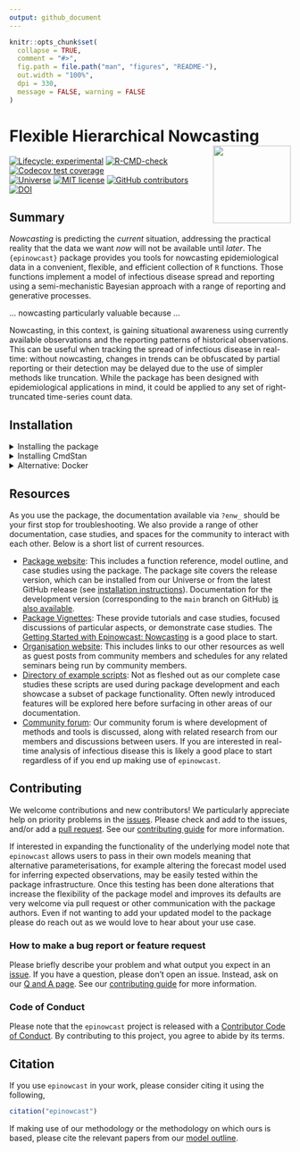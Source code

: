 ```yaml
---
output: github_document
---
```

<!-- README.md is generated from README.Rmd. Please edit that file -->

```r
knitr::opts_chunk$set(
  collapse = TRUE,
  comment = "#>",
  fig.path = file.path("man", "figures", "README-"),
  out.width = "100%",
  dpi = 330,
  message = FALSE, warning = FALSE
)
```
# Flexible Hierarchical Nowcasting <a href='https://package.epinowcast.org'><img src='man/figures/logo.png' align="right" height="139" /></a>

<!-- badges: start -->
[![Lifecycle:
experimental](https://img.shields.io/badge/lifecycle-experimental-orange.svg)](https://www.tidyverse.org/lifecycle/#experimental)
[![R-CMD-check](https://github.com/epinowcast/epinowcast/workflows/R-CMD-check/badge.svg)](https://github.com/epinowcast/epinowcast/actions/workflows/R-CMD-check.yaml) [![Codecov test coverage](https://codecov.io/gh/epinowcast/epinowcast/branch/main/graph/badge.svg)](https://app.codecov.io/gh/epinowcast/epinowcast)
</br>
[![Universe](https://epinowcast.r-universe.dev/badges/epinowcast)](https://epinowcast.r-universe.dev/epinowcast)
[![MIT
license](https://img.shields.io/badge/License-MIT-blue.svg)](https://github.com/epinowcast/epinowcast/blob/master/LICENSE.md/)
[![GitHub contributors](https://img.shields.io/github/contributors/epinowcast/epinowcast)](https://github.com/epinowcast/epinowcast/graphs/contributors)
</br>
[![DOI](https://zenodo.org/badge/422611952.svg)](https://zenodo.org/badge/latestdoi/422611952)
<!-- badges: end -->

## Summary

_Nowcasting_ is predicting the *current* situation, addressing the practical reality that the data we want *now* will not be available until *later*. The `{epinowcast}` package provides you tools for nowcasting epidemiological data in a convenient, flexible, and efficient collection of `R` functions. Those functions implement a model of infectious disease spread and reporting using a semi-mechanistic Bayesian approach with a range of reporting and generative processes.

... nowcasting particularly valuable because ...

Nowcasting, in this context, is gaining situational awareness using currently available observations and the reporting patterns of historical observations. This can be useful when tracking the spread of infectious disease in real-time: without nowcasting, changes in trends can be obfuscated by partial reporting or their detection may be delayed due to the use of simpler methods like truncation. While the package has been designed with epidemiological applications in mind, it could be applied to any set of right-truncated time-series count data.

## Installation
  
<details><summary>Installing the package</summary>

Install the latest released version of the package with:

```r
install.packages("epinowcast", repos = "https://epinowcast.r-universe.dev")
```

Alternatively, you can use the [`remotes` package](https://remotes.r-lib.org/) to install the development version (warning: this version may contain breaking changes and/or bugs) from GitHub using:

```r
remotes::install_github("epinowcast/epinowcast", dependencies = TRUE)
```

Similarly, you can install historical releases by adding the release tag (e.g. this installs [`0.2.0`](https://github.com/epinowcast/epinowcast/releases/tag/v0.2.0)):

```r
remotes::install_github(
  "epinowcast/epinowcast", dependencies = TRUE, ref = "v0.2.0"
)
```

*Note: A similar method can be used to install a particular commit of the package which may be useful for some users who are unable to use a fixed release but concerned about the stability of their dependencies.*

</details>

<details><summary>Installing CmdStan</summary>

If you wish to do model fitting and nowcasting, you will need to install [CmdStan](https://mc-stan.org/users/interfaces/cmdstan). We recommend using [`cmdstanr`](https://mc-stan.org/cmdstanr/) and the `cmdstanr::install_cmdstan()` to do so, which needs a suitable C++ toolchain. Instructions are provided in the [_Getting started with
`cmdstanr`_](https://mc-stan.org/cmdstanr/articles/cmdstanr.html) vignette. See the [`cmdstanr` documentation](https://mc-stan.org/cmdstanr/) for further details and support. 

```r
cmdstanr::install_cmdstan()
```

*Note: This install process can be sped up using the `cores` argument and past versions can be installed using the `version` argument (which may be useful if install historical package releases).*

</details>

<details><summary>Alternative: Docker</summary>

We also provide a [Docker](https://www.docker.com/get-started/) image with [`epinowcast` and all dependencies installed](https://github.com/orgs/epinowcast/packages/container/package/epinowcast). This image can be used to run `epinowcast` without installing dependencies locally.

</details>

## Resources

As you use the package, the documentation available via `?enw_` should be your first stop for troubleshooting. We also provide a range of other documentation, case studies, and spaces for the community to interact with each other. Below is a short list of current resources.

- [Package website](https://package.epinowcast.org/): This includes a function reference, model outline, and case studies using the package. The package site covers the release version, which can be installed from our Universe or from the latest GitHub release (see [installation instructions](#Installation)). Documentation for the development version (corresponding to the `main` branch on GitHub) [is also available](https://package.epinowcast.org/dev/).
- [Package Vignettes](https://package.epinowcast.org/articles): These provide tutorials and case studies, focused discussions of particular aspects, or demonstrate case studies. The [Getting Started with Epinowcast: Nowcasting](https://package.epinowcast.org/articles/getting-started-part-1) is a good place to start.
- [Organisation website](https://www.epinowcast.org/): This includes links to our other resources as well as guest posts from community members and schedules for any related seminars being run by community members.
- [Directory of example scripts](https://github.com/epinowcast/epinowcast/tree/main/inst/examples): Not as fleshed out as our complete case studies these scripts are used during package development and each showcase a subset of package functionality. Often newly introduced features will be explored here before surfacing in other areas of our documentation.
- [Community forum](https://community.epinowcast.org/): Our community forum is where development of methods and tools is discussed, along with related research from our members and discussions between users. If you are interested in real-time analysis of infectious disease this is likely a good place to start regardless of if you end up making use of `epinowcast`.

## Contributing

We welcome contributions and new contributors! We particularly appreciate help on priority problems in the [issues](https://github.com/epinowcast/epinowcast/issues). Please check and add to the issues, and/or add a [pull request](https://github.com/epinowcast/epinowcast/pulls). See our [contributing guide](https://github.com/epinowcast/epinowcast/blob/main/CONTRIBUTING.md) for more information.

If interested in expanding the functionality of the underlying model note that `epinowcast` allows users to pass in their own models meaning that alternative parameterisations, for example altering the forecast model used for inferring expected observations, may be easily tested within the package infrastructure. Once this testing has been done alterations that increase the flexibility of the package model and improves its defaults are very welcome via pull request or other communication with the package authors. Even if not wanting to add your updated model to the package please do reach out as we would love to hear about your use case.

### How to make a bug report or feature request

Please briefly describe your problem and what output you expect in an [issue](https://github.com/epinowcast/epinowcast/issues). If you have a question, please don't open an issue. Instead, ask on our [Q and A page](https://github.com/epinowcast/epinowcast/discussions/categories/q-a). See our [contributing guide](https://github.com/epinowcast/epinowcast/blob/main/CONTRIBUTING.md) for more information.

### Code of Conduct
  
Please note that the `epinowcast` project is released with a [Contributor Code of Conduct](https://package.epinowcast.org/CODE_OF_CONDUCT.html). By contributing to this project, you agree to abide by its terms.

## Citation

If you use `epinowcast` in your work, please consider citing it using the following,

```r
citation("epinowcast")
```

If making use of our methodology or the methodology on which ours is based, please cite the relevant papers from our [model outline](https://package.epinowcast.org/articles/model.html).
